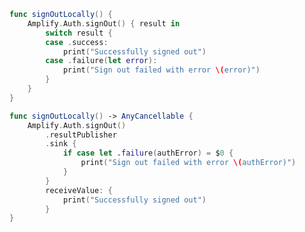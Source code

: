 <BlockSwitcher>

<Block name="Listener (iOS 11+)">

```swift
func signOutLocally() {
    Amplify.Auth.signOut() { result in
        switch result {
        case .success:
            print("Successfully signed out")
        case .failure(let error):
            print("Sign out failed with error \(error)")
        }
    }
}
```

</Block>

<Block name="Combine">

```swift
func signOutLocally() -> AnyCancellable {
    Amplify.Auth.signOut()
        .resultPublisher
        .sink {
            if case let .failure(authError) = $0 {
                print("Sign out failed with error \(authError)")
            }
        }
        receiveValue: {
            print("Successfully signed out")
        }
}
```

</Block>

</BlockSwitcher>
